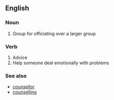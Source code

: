 ==English==
===Noun===
# Group for officiating over a larger group
===Verb===
#Advice
#Help someone deal emotionally with problems

===See also===
*[[counsellor]]
*[[counselling]]